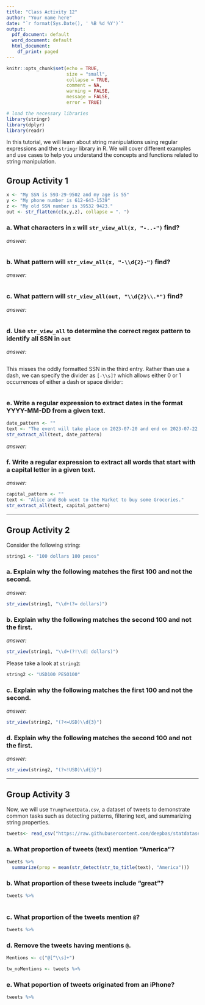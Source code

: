 ```yaml
---
title: "Class Activity 12"
author: "Your name here"
date: "`r format(Sys.Date(), ' %B %d %Y')`"
output:
  pdf_document: default
  word_document: default
  html_document:
    df_print: paged
---
```


```r
knitr::opts_chunk$set(echo = TRUE, 
                      size = "small", 
                      collapse = TRUE, 
                      comment = NA, 
                      warning = FALSE, 
                      message = FALSE,
                      error = TRUE)

# load the necessary libraries
library(stringr)
library(dplyr)
library(readr)
```


In this tutorial, we will learn about string manipulations using regular expressions and the `stringr` library in R. We will cover different examples and use cases to help you understand the concepts and functions related to string manipulation.


## Group Activity 1

```r
x <- "My SSN is 593-29-9502 and my age is 55"
y <- "My phone number is 612-643-1539"
z <- "My old SSN number is 39532 9423."
out <- str_flatten(c(x,y,z), collapse = ". ")
```

### a. What characters in `x` will `str_view_all(x, "-..-")` find?

*answer:*


```r

```

### b. What pattern will `str_view_all(x, "-\\d{2}-")` find?

*answer:*


```r
 
```

### c. What pattern will `str_view_all(out, "\\d{2}\\.*")` find?

*answer:*


```r

```


### d. Use `str_view_all` to determine the correct regex pattern to identify all SSN in `out`

*answer:*


```r

```

This misses the oddly formatted SSN in the third entry. Rather than use a dash, we can specify the divider as `[-\\s]?` which allows either 0 or 1 occurrences of either a dash or space divider:

```r

```


### e. Write a regular expression to extract dates in the format YYYY-MM-DD from a given text.

```r
date_pattern <- ""
text <- "The event will take place on 2023-07-20 and end on 2023-07-22."
str_extract_all(text, date_pattern)
```

*answer:*


### f. Write a regular expression to extract all words that start with a capital letter in a given text.

*answer:*


```r
capital_pattern <- ""
text <- "Alice and Bob went to the Market to buy some Groceries."
str_extract_all(text, capital_pattern)
```



-----------------------------------------------------------------------------------

## Group Activity 2


Consider the following string:

```r
string1 <- "100 dollars 100 pesos"
```

### a. Explain why the following matches the first 100 and not the second.

*answer:* 


```r
str_view(string1, "\\d+(?= dollars)")
```

### b. Explain why the following matches the second 100 and not the first.

*answer:* 


```r
str_view(string1, "\\d+(?!\\d| dollars)")
```


Please take a look at `string2`:


```r
string2 <- "USD100 PESO100"
```

### c. Explain why the following matches the first 100 and not the second.

*answer:* 


```r
str_view(string2, "(?<=USD)\\d{3}")
```


### d. Explain why the following matches the second 100 and not the first.

*answer:* 


```r
str_view(string2, "(?<!USD)\\d{3}")
```


-------------------------------------------------------------------

##  Group Activity 3

Now, we will use `TrumpTweetData.csv`, a dataset of tweets to demonstrate common tasks such as detecting patterns, filtering text, and summarizing string properties. 

```r
tweets<- read_csv("https://raw.githubusercontent.com/deepbas/statdatasets/main/TrumpTweetData.csv")
```

### a. What proportion of tweets (text) mention "America"?

```r
tweets %>% 
  summarize(prop = mean(str_detect(str_to_title(text), "America"))) 
```

### b. What proportion of these tweets include "great"?

```r
tweets %>% 
  
```

### c. What proportion of the tweets mention `@`?

```r
tweets %>% 
```


### d. Remove the tweets having mentions `@`.

```r
Mentions <- c("@[^\\s]+")

tw_noMentions <- tweets %>% 
```

### e. What poportion of tweets originated from an iPhone?


```r
tweets %>% 
```



